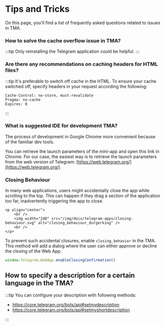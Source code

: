# Tips and Tricks

On this page, you'll find a list of frequently asked questions related to issues in TMA.

### How to solve the cache overflow issue in TMA?

:::tip
Only reinstalling the Telegram application could be helpful.
:::

### Are there any recommendations on caching headers for HTML files?

:::tip
It's preferable to switch off cache in the HTML. To ensure your cache switched off, specify headers in your request according the following:

```curl
Cache-Control: no-store, must-revalidate
Pragma: no-cache
Expires: 0
```

:::

### What is suggested IDE for development TMA?

The process of development in Google Chrome more convenient because of the familiar dev tools.

You can retrieve the launch parameters of the mini-app and open this link in Chrome. For our case, the easiest way is to retrieve the launch parameters from the web version of Telegram: [https://web.telegram.org/](https://web.telegram.org/)

### Closing Behaviour

In many web applications, users might accidentally close the app while scrolling to the top. This can happen if they drag a section of the application too far, inadvertently triggering the app to close.

```mdx-code-block
<p align="center">
    <br />
    <img width="240" src="/img/docs/telegram-apps/closing-behaviour.svg" alt="closing_behaviour_durgerking" />
    <br />
</p>
```

To prevent such accidental closures, enable `closing_behavior` in the TMA. This method will add a dialog where the user can either approve or decline the closing of the Web App.

```typescript
window.Telegram.WebApp.enableClosingConfirmation()
```

## How to specify a description for a certain language in the TMA?

:::tip
You can configure your description with following methods:

- https://core.telegram.org/bots/api#setmydescription
- https://core.telegram.org/bots/api#setmyshortdescription

:::
